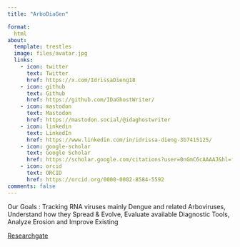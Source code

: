 ```yaml
---
title: "ArboDiaGen"

format: 
  html
about:
  template: trestles
  image: files/avatar.jpg
  links:
    - icon: twitter
      text: Twitter
      href: https://x.com/IdrissaDieng18
    - icon: github
      text: Github
      href: https://github.com/IDaGhostWriter/
    - icon: mastodon
      text: Mastodon
      href: https://mastodon.social/@idaghostwriter
    - icon: linkedin
      text: LinkedIn
      href: https://www.linkedin.com/in/idrissa-dieng-3b7415125/
    - icon: google-scholar
      text: Google Scholar
      href: https://scholar.google.com/citations?user=0nGmC6cAAAAJ&hl=fr
    - icon: orcid
      text: ORCID
      href: https://orcid.org/0000-0002-8584-5592
comments: false
---
```


Our Goals : 
Tracking RNA viruses mainly Dengue and related Arboviruses, Understand how they Spread & Evolve, Evaluate available Diagnostic Tools, Analyze Erosion and Improve Existing 

  [Researchgate](https://www.researchgate.net/profile/Idrissa-Dieng-2)
